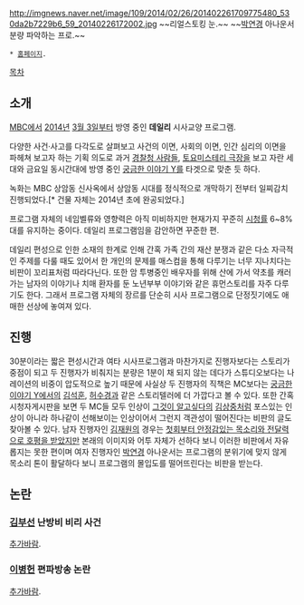http://imgnews.naver.net/image/109/2014/02/26/201402261709775480_530da2b7229b6_59_20140226172002.jpg
~~리얼스토킹 눈.~~
~~[[박연경]] 아나운서 분량 파악하는 프로.~~

 * [http://www.imbc.com/broad/tv/culture/realstory/index.html 홈페이지].

[[목차]]  
== 소개 == 
[[문화방송|MBC]]에서 [[2014년]] [[3월 3일]]부터 방영 중인 '''데일리''' 시사교양 프로그램.

다양한 사건·사고를 다각도로 살펴보고 사건의 이면, 사회의 이면, 인간 심리의 이면을 파헤쳐 보고자 하는 기획 의도로 과거 [[경찰청 사람들]], [[토요미스테리 극장]]을 보고 자란 세대와 금요일 동시간대에 방영 중인 [[궁금한 이야기 Y]]를 타겟으로 맞춘 듯 하다.
 
녹화는 MBC 상암동 신사옥에서 상암동 시대를 정식적으로 개막하기 전부터 일찌감치 진행되었다.[* 건물 자체는 2014년 초에 완공되었다.]

프로그램 자체의 네임벨류와 영향력은 아직 미비하지만 현재가지 꾸준히 [[시청률]] 6~8%대를 유지하는 중이다. 데일리 프로그램임을 감안하면 꾸준한 편.

데일리 편성으로 인한 소재의 한계로 인해 간혹 가족 간의 재산 분쟁과 같은 다소 자극적인 주제를 다룰 때도 있어서 한 개인의 문제를 매스컴을 통해 다루기는 너무 지나치다는 비판이 꼬리표처럼 따라다닌다.
또한 암 투병중인 배우자를 위해 산에 가서 약초를 캐러 가는 남자의 이야기나 치매 환자를 둔 노년부부 이야기와 같은 휴먼스토리를 자주 다루기도 한다. 그래서 프로그램 자체의 장르를 단순히 시사 프로그램으로 단정짓기에도 애매한 선상에 놓여져 있다.

== 진행 ==
30분이라는 짧은 편성시간과 여타 시사프로그램과 마찬가지로 진행자보다는 스토리가 중점이 되고 두 진행자가 비춰지는 분량은 1분이 채 되지 않는 데다가 스튜디오보다는 나레이션의 비중이 압도적으로 높기 때문에 사실상 두 진행자의 직책은 MC보다는 [[궁금한 이야기 Y]]에서의 [[김석훈]], [[허수경]]과 같은 스토리텔러에 더 가깝다고 볼 수 있다.
또한 간혹 시청자게시판을 보면 두 MC들 모두 인상이 [[그것이 알고싶다]]의 [[김상중]]처럼 포스있는 인상이 아니라 하나같이 선해보이는 인상이어서 그런지 객관성이 떨어진다는 비판의 글도 찾아볼 수 있다. 남자 진행자인 [[김재원]]의 경우는 [http://news.naver.com/main/read.nhn?mode=LSD&mid=sec&sid1=106&oid=008&aid=0003224414 첫회부터 안정감있는 목소리와 전달력으로 호평을 받았지만] 본래의 이미지와 어투 자체가 선하다 보니 이러한 비판에서 자유롭지는 못한 편이며 여자 진행자인 [[박연경]] 아나운서는 프로그램의 분위기에 맞지 않게 목소리 톤이 활달하다 보니 프로그램의 몰입도를 떨어뜨린다는 비판을 받는다.

== 논란 ==
=== [[김부선]] 난방비 비리 사건 ===
[[추가바람]].

=== [[이병헌]] 편파방송 논란 ===
[[추가바람]].

